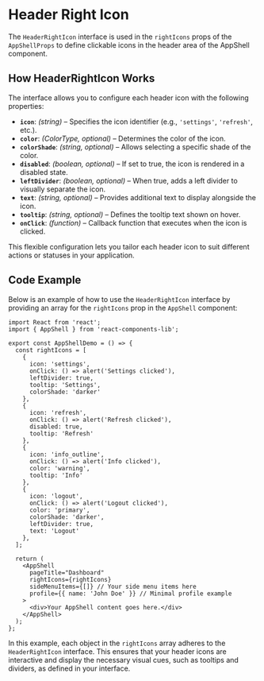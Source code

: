 
<Meta title="Organisms/AppShell/Header Right Icon" component={AppShell} />

# Header Right Icon

The `HeaderRightIcon` interface is used in the `rightIcons` props of the `AppShellProps` to define clickable icons in the header area of the AppShell component.

## How HeaderRightIcon Works

The interface allows you to configure each header icon with the following properties:

- **`icon`**: *(string)* – Specifies the icon identifier (e.g., `'settings'`, `'refresh'`, etc.).
- **`color`**: *(ColorType, optional)* – Determines the color of the icon.
- **`colorShade`**: *(string, optional)* – Allows selecting a specific shade of the color.
- **`disabled`**: *(boolean, optional)* – If set to true, the icon is rendered in a disabled state.
- **`leftDivider`**: *(boolean, optional)* – When true, adds a left divider to visually separate the icon.
- **`text`**: *(string, optional)* – Provides additional text to display alongside the icon.
- **`tooltip`**: *(string, optional)* – Defines the tooltip text shown on hover.
- **`onClick`**: *(function)* – Callback function that executes when the icon is clicked.

This flexible configuration lets you tailor each header icon to suit different actions or statuses in your application.

## Code Example

Below is an example of how to use the `HeaderRightIcon` interface by providing an array for the `rightIcons` prop in the `AppShell` component:

```tsx
import React from 'react';
import { AppShell } from 'react-components-lib';

export const AppShellDemo = () => {
  const rightIcons = [
    {
      icon: 'settings',
      onClick: () => alert('Settings clicked'),
      leftDivider: true,
      tooltip: 'Settings',
      colorShade: 'darker'
    },
    {
      icon: 'refresh',
      onClick: () => alert('Refresh clicked'),
      disabled: true,
      tooltip: 'Refresh'
    },
    {
      icon: 'info_outline',
      onClick: () => alert('Info clicked'),
      color: 'warning',
      tooltip: 'Info'
    },
    {
      icon: 'logout',
      onClick: () => alert('Logout clicked'),
      color: 'primary',
      colorShade: 'darker',
      leftDivider: true,
      text: 'Logout'
    },
  ];

  return (
    <AppShell
      pageTitle="Dashboard"
      rightIcons={rightIcons}
      sideMenuItems={[]} // Your side menu items here
      profile={{ name: 'John Doe' }} // Minimal profile example
    >
      <div>Your AppShell content goes here.</div>
    </AppShell>
  );
};
```
In this example, each object in the `rightIcons` array adheres to the `HeaderRightIcon` interface. This ensures that your header icons are interactive and display the necessary visual cues, such as tooltips and dividers, as defined in your interface.
